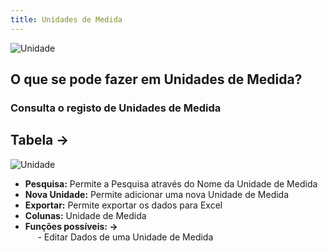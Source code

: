 ```yaml
---
title: Unidades de Medida
---
```


![Unidade](./images/UnidadesMedida.png "Unidade")

## O que se pode fazer em Unidades de Medida?

### Consulta o registo de Unidades de Medida

## Tabela ->

![Unidade](./images/table.png "Unidade")

- **Pesquisa:** Permite a Pesquisa através do Nome da Unidade de Medida
- **Nova Unidade:** Permite adicionar uma nova Unidade de Medida
- **Exportar:** Permite exportar os dados para Excel
- **Colunas:** Unidade de Medida
- **Funções possíveis: ->**<br />
  &nbsp;&nbsp;&nbsp;&nbsp; - Editar Dados de uma Unidade de Medida<br />
